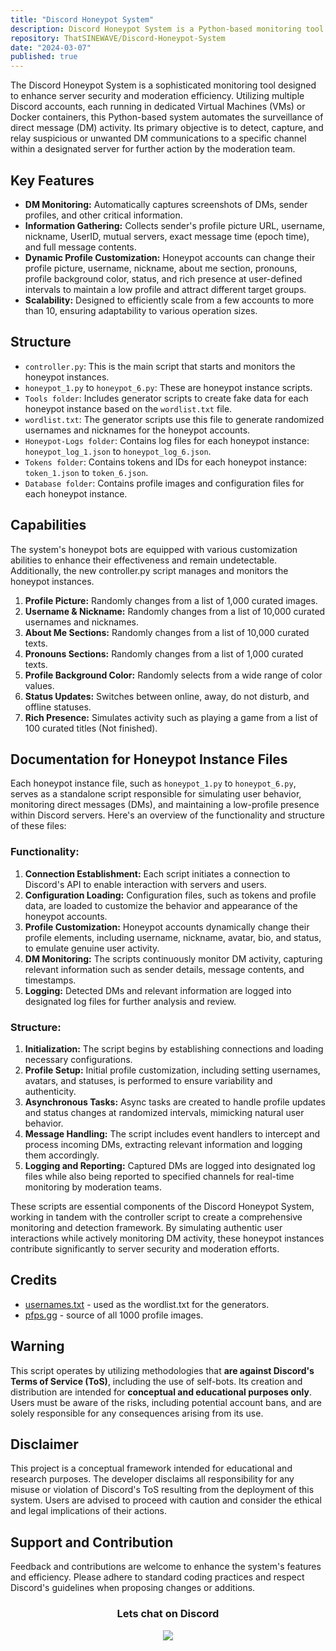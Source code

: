 ```yaml
---
title: "Discord Honeypot System"
description: Discord Honeypot System is a Python-based monitoring tool designed for Discord server security.
repository: ThatSINEWAVE/Discord-Honeypot-System
date: "2024-03-07"
published: true
---
```


The Discord Honeypot System is a sophisticated monitoring tool designed to enhance server security and moderation efficiency. Utilizing multiple Discord accounts, each running in dedicated Virtual Machines (VMs) or Docker containers, this Python-based system automates the surveillance of direct message (DM) activity. Its primary objective is to detect, capture, and relay suspicious or unwanted DM communications to a specific channel within a designated server for further action by the moderation team.

## Key Features

- **DM Monitoring:** Automatically captures screenshots of DMs, sender profiles, and other critical information.
- **Information Gathering:** Collects sender's profile picture URL, username, nickname, UserID, mutual servers, exact message time (epoch time), and full message contents.
- **Dynamic Profile Customization:** Honeypot accounts can change their profile picture, username, nickname, about me section, pronouns, profile background color, status, and rich presence at user-defined intervals to maintain a low profile and attract different target groups.
- **Scalability:** Designed to efficiently scale from a few accounts to more than 10, ensuring adaptability to various operation sizes.

## Structure

- `controller.py`: This is the main script that starts and monitors the honeypot instances.
- `honeypot_1.py` to `honeypot_6.py`: These are honeypot instance scripts.
- `Tools folder`: Includes generator scripts to create fake data for each honeypot instance based on the `wordlist.txt` file.
- `wordlist.txt`: The generator scripts use this file to generate randomized usernames and nicknames for the honeypot accounts.
- `Honeypot-Logs folder`: Contains log files for each honeypot instance: `honeypot_log_1.json` to `honeypot_log_6.json`.
- `Tokens folder`: Contains tokens and IDs for each honeypot instance: `token_1.json` to `token_6.json`.
- `Database folder`: Contains profile images and configuration files for each honeypot instance.

## Capabilities

The system's honeypot bots are equipped with various customization abilities to enhance their effectiveness and remain undetectable. Additionally, the new controller.py script manages and monitors the honeypot instances.

1. **Profile Picture:** Randomly changes from a list of 1,000 curated images.
2. **Username & Nickname:** Randomly changes from a list of 10,000 curated usernames and nicknames.
3. **About Me Sections:** Randomly changes from a list of 10,000 curated texts.
4. **Pronouns Sections:** Randomly changes from a list of 1,000 curated texts.
5. **Profile Background Color:** Randomly selects from a wide range of color values.
6. **Status Updates:** Switches between online, away, do not disturb, and offline statuses.
7. **Rich Presence:** Simulates activity such as playing a game from a list of 100 curated titles (Not finished).

## Documentation for Honeypot Instance Files

Each honeypot instance file, such as `honeypot_1.py` to `honeypot_6.py`, serves as a standalone script responsible for simulating user behavior, monitoring direct messages (DMs), and maintaining a low-profile presence within Discord servers. Here's an overview of the functionality and structure of these files:

### Functionality:

1. **Connection Establishment:** Each script initiates a connection to Discord's API to enable interaction with servers and users.
2. **Configuration Loading:** Configuration files, such as tokens and profile data, are loaded to customize the behavior and appearance of the honeypot accounts.
3. **Profile Customization:** Honeypot accounts dynamically change their profile elements, including username, nickname, avatar, bio, and status, to emulate genuine user activity.
4. **DM Monitoring:** The scripts continuously monitor DM activity, capturing relevant information such as sender details, message contents, and timestamps.
5. **Logging:** Detected DMs and relevant information are logged into designated log files for further analysis and review.

### Structure:

1. **Initialization:** The script begins by establishing connections and loading necessary configurations.
2. **Profile Setup:** Initial profile customization, including setting usernames, avatars, and statuses, is performed to ensure variability and authenticity.
3. **Asynchronous Tasks:** Async tasks are created to handle profile updates and status changes at randomized intervals, mimicking natural user behavior.
4. **Message Handling:** The script includes event handlers to intercept and process incoming DMs, extracting relevant information and logging them accordingly.
5. **Logging and Reporting:** Captured DMs are logged into designated log files while also being reported to specified channels for real-time monitoring by moderation teams.

These scripts are essential components of the Discord Honeypot System, working in tandem with the controller script to create a comprehensive monitoring and detection framework. By simulating authentic user interactions while actively monitoring DM activity, these honeypot instances contribute significantly to server security and moderation efforts.

## Credits

- [usernames.txt](https://github.com/jeanphorn/wordlist/blob/master/usernames.txt) - used as the wordlist.txt for the generators.
- [pfps.gg](https://pfps.gg/) - source of all 1000 profile images.

## Warning

This script operates by utilizing methodologies that **are against Discord's Terms of Service (ToS)**, including the use of self-bots. Its creation and distribution are intended for **conceptual and educational purposes only**. Users must be aware of the risks, including potential account bans, and are solely responsible for any consequences arising from its use.

## Disclaimer

This project is a conceptual framework intended for educational and research purposes. The developer disclaims all responsibility for any misuse or violation of Discord's ToS resulting from the deployment of this system. Users are advised to proceed with caution and consider the ethical and legal implications of their actions.

## Support and Contribution

Feedback and contributions are welcome to enhance the system's features and efficiency. Please adhere to standard coding practices and respect Discord's guidelines when proposing changes or additions.

<div align="center">

### Lets chat on Discord

[![](https://dcbadge.vercel.app/api/server/zjjKSV8wFf)](https://discord.gg/zjjKSV8wFf)

</div>